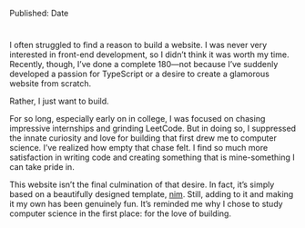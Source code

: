 <p className="text-sm text-zinc-500 dark:text-zinc-400">Published: Date</p>
<Cover
  src="https://www.app.com/gcdn/presto/2022/01/05/USAT/530db3a4-ab50-4051-b68b-672cb4f5eba8-Severance_101_02124F.jpg?crop=5999,3375,x0,y0&width=3200&height=1801&format=pjpg&auto=webp"
  alt="Mark Scout typing in the show Severance - sourced from app.com"
  caption="mysterious and important work"
/>

# 

I often struggled to find a reason to build a website. I was never very interested in front-end development, so I didn’t think it was worth my time. Recently, though, I’ve done a complete 180—not because I’ve suddenly developed a passion for TypeScript or a desire to create a glamorous website from scratch.

Rather, I just want to build.

For so long, especially early on in college, I was focused on chasing impressive internships and grinding LeetCode. But in doing so, I suppressed the innate curiosity and love for building that first drew me to computer science. I’ve realized how empty that chase felt. I find so much more satisfaction in writing code and creating something that is mine-something I can take pride in.

This website isn’t the final culmination of that desire. In fact, it’s simply based on a beautifully designed template, [nim](https://github.com/ibelick/nim). Still, adding to it and making it my own has been genuinely fun. It’s reminded me why I chose to study computer science in the first place: for the love of building.